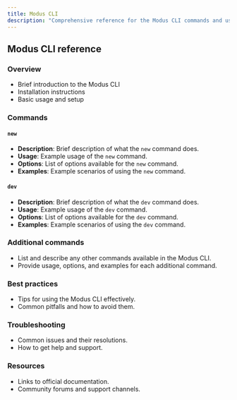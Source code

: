 ```yaml
---
title: Modus CLI
description: "Comprehensive reference for the Modus CLI commands and usage"
---
```


## Modus CLI reference

### Overview

- Brief introduction to the Modus CLI
- Installation instructions
- Basic usage and setup

### Commands

#### `new`

- **Description**: Brief description of what the `new` command does.
- **Usage**: Example usage of the `new` command.
- **Options**: List of options available for the `new` command.
- **Examples**: Example scenarios of using the `new` command.

#### `dev`

- **Description**: Brief description of what the `dev` command does.
- **Usage**: Example usage of the `dev` command.
- **Options**: List of options available for the `dev` command.
- **Examples**: Example scenarios of using the `dev` command.

### Additional commands

- List and describe any other commands available in the Modus CLI.
- Provide usage, options, and examples for each additional command.

### Best practices

- Tips for using the Modus CLI effectively.
- Common pitfalls and how to avoid them.

### Troubleshooting

- Common issues and their resolutions.
- How to get help and support.

### Resources

- Links to official documentation.
- Community forums and support channels.
